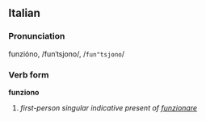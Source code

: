 ==Italian==
===Pronunciation===
funzióno, /funˈtsjono/, /<tt>fun"tsjono</tt>/
===Verb form===
'''funziono'''

# ''first-person singular indicative present of [[funzionare]]''